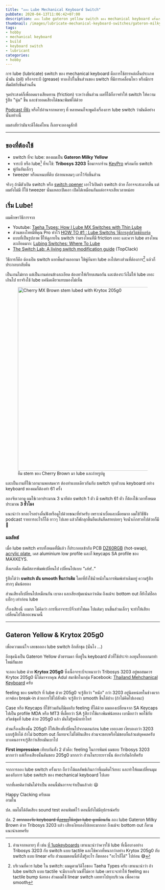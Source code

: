 ```yaml
---
title: "ลอง Lube Mechanical Keyboard Switch"
pubDate: 2020-04-13T11:06:42+07:00
description: ลอง lube gateron yellow switch ของ mechanical keyboard ครั้งแรกด้วย Tribosys 3203 กับ Krytox 205g0 ได้ผลที่น่าประทับใจพอสมควร
thumbnail: /images/lubricate-mechanical-keyboard-switches/gateron-milky-yellows-lubed-with-3203.jpg
tags:
- hobby
- mechanical keyboard
- build
- keyboard switch
- lubricant
categories:
- hobby
---
```


การ lube (lubricate) switch ของ mechanical keyboard
คือการใช้สารหล่อลื่นประเภทน้ำมัน (oil) หรือจาระบี (grease)
ทาลงไปในชิ้นส่วนของ switch ที่มีการเคลื่อนไหว หรือมีการสัมผัสกับชิ้นส่วนอื่น

จุดประสงค์ก็เพื่อลดแรงเสียดทาน (friction) ระหว่างชิ้นส่วน
ผลที่ได้ก็อาจทำให้ switch ให้ความรู้สึก "นุ่ม" ขึ้น
และช่วยลดเสียงได้ขณะพิมพ์ได้ด้วย

[Podcast ที่ฟัง](https://open.spotify.com/episode/5LQpMCYJFWuzzlfwXzjqjy?si=QuxErncTRBeMyZz9aUrSrw)
หรือไปอ่านจากหลายๆ ที่ หลายคนก็จะพูดถึงเรื่องการ lube switch
ว่ามันดีอย่างนั้นอย่างนี้

ผมสงสัยว่ามันจะดีได้แค่ไหน ก็เลยจะลองดูสักที

---

## ของที่ต้องใช้

- switch ที่จะ lube: ของผมเป็น **Gateron Milky Yellow**
- จาระบี หรือ lube[^1] ที่จะใช้: **Tribosys 3203** ซื้อมาจากร้าน [KeyPro](https://www.facebook.com/Keyprokeycap) พร้อมกับ switch
- พู่กันอันเล็กๆ
- tweezer หรือแหนบที่คีบ ปลายแหลมๆ เอาไว้จับชิ้นส่วน

[^1]: อ่านจากหลายๆ ที่ เช่น [ที่ 1upkeyboards](https://www.1upkeyboards.com/shop/parts-and-tools/lubricant/switch-lubricant-2ml/) เขาแนะนำว่าควรใช้ lube ที่เนื้อบางอย่าง Tribosys 3203 กับ switch แบบ tactile
และใช้พวกที่หนากว่าอย่าง Krytox 205g0 กับ switch แบบ linear ครับ
ส่วนผมตอนนี้ยังไม่รู้อะไร ก็ขอลอง "อะไรก็ได้" ไปก่อน 😅

จริงๆ ถ้ามีตัวเปิด switch หรือ [switch opener](https://www.google.com/search?tbm=isch&q=switch+opener) เอาไว้เปิดฝา switch ด้วย ก็อาจจะสะดวกขึ้น
แต่ผมยังไม่มี ก็ใช้ tweezer นั่นแหละเปิดเอา เปิดได้เหมือนกันแต่อาจจะเสียเวลาหน่อย

<Picture
  src="/images/lubricate-mechanical-keyboard-switches/tribosys-3203.jpg"
  alt="Tribosys 3203"
  ratio="3-2"
  caption="Tribosys 3203"
  width="1200"
/>

## เริ่ม Lube!

ผมศึกษาวิธีการจาก

- Youtube: [Taeha Types: How I Lube MX Switches with Thin Lube](https://www.youtube.com/watch?v=qSgPKPoFo2k)
- ส่วนของไทยมีที่คุณ Pro ทำไว้ [HOW TO #1 : Lube Switchs วิธีการลูปสวิตช์คีบอร์ด](https://www.youtube.com/watch?v=4veYPBWimz8)
- แบบที่เป็นรูปภาพ ชี้ให้ดูภายใน switch ว่าตรงไหนที่มี friction เยอะ และควร lube ตรงไหน ละเอียดมาก: [Lubing Switches: Where To Lube](https://imgur.com/a/hijSYcp)
- [The Switch Lab: A living switch modification guide](https://topclack.com/textclack/2018/9/17/the-switch-lab-a-living-switch-modification-guide) (TopClack)

วิธีการก็คือ ต้องเปิด switch แยกชิ้นส่วนออกมา ใช้พู่กันทา lube ลงไปตรงส่วนที่ต้องการ[^2]
แล้วก็ประกอบกลับคืน

[^2]: บริเวณที่ควร lube ใน switch: ผมดูตามวิดิโอของ Taeha Types ครับ
เขาแนะนำว่า ถ้า lube switch แบบ tactile จะมีบางบริเวณที่ไม่ควร lube
เพราะจะทำให้ feeling ของ tactile bump น้อยลง
ส่วนผมใช้ linear switch เลยทาไปทุกบริเวณ เพื่อความ smooth

เป็นงานไม่ยาก แต่เป็นงานค่อนข้างละเอียด ต้องทาให้เรียบเสมอกัน และต้องระวังไม่ให้ lube เยอะเกินไป
ทาจริงใช้ lube แค่นิดเดียวแทบมองไม่เห็น

<figure class="media">
  <div>
    <img src="/images/lubricate-mechanical-keyboard-switches/stem.jpg" alt="Cherry MX Brown stem lubed with Krytox 205g0" width="600" />
  </div>
  <figcaption class="media-caption">
    ยืม stem ของ Cherry Brown มา lube และถ่ายรูปดู
  </figcaption>
</figure>

และเป็นงานที่ใช้เวลานานพอสมควร ต้องทำแบบเดียวกันกับ
switch ทุกตัวบน keyboard อย่าง keyboard ของผมก็ต้องทำ 61 ครั้ง

ลองจับเวลาดู ผมใช้เวลาประมาณ 3 นาทีต่อ switch 1 ตัว
มี switch 61 ตัว ก็ต้องใช้เวลาทั้งหมดประมาณ **3 ชั่วโมง**

แนะนำว่า หาอะไรอย่างอื่นฟังหรือดูไปด้วยขณะที่ทำครับ เพราะน่าเบื่อและเมื่อยมาก
ผมใช้วิธีฟัง podcast รายการอะไรก็ได้ ยาวๆ ไปเลย แล้วก็พักลุกขึ้นยืดเส้นยืดสายบ่อยๆ
จิบน้ำเก๊กฮวยไปด้วยก็มี 🍺

<Picture
  src="/images/lubricate-mechanical-keyboard-switches/gateron-milky-yellows-lubed-with-3203.jpg"
  alt="Gateron Milk Yellows lubed with Tribosys 3203"
  ratio="16-9"
  caption="Gateron Milk Yellows lubed with Tribosys 3203"
  width="1200"
/>

### ผลลัพธ์

เมื่อ lube switch ครบทั้งหมดที่มีแล้ว ก็ประกอบเข้ากับ PCB [DZ60RGB](https://armno.in.th/2019/07/19/mechanical-keyboard-mark-6/) (hot-swap),
[acrylic plate](https://armno.in.th/2019/08/26/custom-acrylic-keyboard-plate/),
เคส aluminium low profile และก็ keycaps SA profile ของ MAXKEYS.

สิ่งแรกคือ สัมผัสการพิมพ์เปลี่ยนไป เปลี่ยนไปแบบ _"เฮ้ย!.."_

รู้สึกได้ว่า **switch มัน smooth ขึ้นกว่าเดิม**
โดยที่ยังใช้น้ำหนักในการพิมพ์เท่าเดิมอยู่ ความรู้สึกสากๆ มันน้อยลง

ส่วนเสียงก็เปลี่ยนไปเหมือนกัน เบาลง และเสียงทุ้มแน่นกว่าเดิม
ถึงแม้จะ bottom out ก็ยังไม่ป๊อกแป๊กๆ เท่าก่อน lube

เรื่องเสียงนี่ งงมาก
ไม่คิดว่า การที่เอาจาระบีจิ๋วเท่าไข่มด ไปแต้มๆ บนชิ้นส่วนเล็กๆ
จะทำให้เสียงเปลี่ยนไปได้เยอะขนาดนี้

<Picture
  src="/images/lubricate-mechanical-keyboard-switches/rebuilt.jpg"
  alt="ประกอบ switch ที่ lube แล้วเข้ากับ keyboard"
  ratio="3-2"
  width="1200"
/>

---

## Gateron Yellow & Krytox 205g0

เพื่อความแน่ใจ เลยขอลอง lube switch อีกสักชุด (นั่นไง ...)

อีกชุดนึงเป็น Gateron Yellow ตัวธรรมดา ที่อยู่ใน keyboard ตัวที่ใช้ประจำ
ลงทุนรื้อออกมาทำใหม่กันเลย

จะลอง lube ด้วย **Krytox 205g0**
ซึ่งเนื้อจาระบีจะหนากว่า Tribosys 3203 อยู่พอสมควร
Krytox 205g0 นี่ได้มาจากคุณ Adul สมาชิกในกลุ่ม Facebook: [Thailand Mehchanical Keyboard](https://www.facebook.com/groups/ThailandMechanicalKeyboard) ครับ

<Picture
  src="/images/lubricate-mechanical-keyboard-switches/krytox205g0.jpg"
  alt="Krytox 205g0"
  ratio="16-9"
  caption="Krytox 205g0 ดูเลอะเทอะไปหน่อยจากการกลิ้งไปกลิ้งมาระหว่างขนส่ง ใช้จริงแค่ปลายพู่กันนิดเดียว ปริมาณต่อชิ้น ผมใช้น้อยกว่า 3203"
  width="1200"
/>

feeling ของ switch ที่ lube ด้วย 205g0 จะรู้สึกว่า "หนัก" กว่า 3203 อยู่นิดหน่อยในช่วงแรก
อาจต้อง break-in ด้วยการใช้ไปสักพัก จะรู้สึกว่า smooth ขึ้นได้บ้าง
(ถ้าไม่คิดไปเองนะ)

Case หรือ Keycaps ที่ใช้ร่วมกันก็มีผลกับ feeling ที่ได้ด้วย
ผมลองเปลี่ยนจาก SA Keycaps ไปเป็น profile MDA หรือ MT3 ที่เตี้ยกว่า SA
รู้สึกว่าใช้แรงพิมพ์น้อยลง เบามือกว่า
พอใช้กับสวิตช์ชุดที่ lube ด้วย 205g0 แล้ว มันไม่รู้หนักเท่าไหร่

ส่วนเรื่องเสียงนั้น 205g0 ก็ให้เสียงที่เปลี่ยนไปจากตอนก่อน lube เยอะเลย
เงียบลงกว่า 3203 แบบรู้สึกได้ ถ้าไม่ bottom out ก็แทบจะไม่ได้ยินเสียง
ส่วนจะชอบหรือไม่ชอบก็แล้วแต่บุคคลครับ บางคนอาจจะรู้สึกว่าเสียงมันเบาไป

**First impression** เทียบกันทั้ง 2 ตัวคือ: feeling ในการพิมพ์ ผมชอบ Tribosys 3203 มากกว่า
แต่เรื่องเสียงนั้นดันชอบ 205g0 มากกว่า
ส่วนในระยะยาวนั้น ต้องว่ากันอีกทีครับ

---

จากการลอง lube switch ครั้งแรก ถือว่าได้ผลลัพธ์เกินกว่าที่ผมคิดไว้เยอะ และทำให้ผมเปลี่ยนมุมมองกับการ
lube switch ของ mechanical keyboard ไปเลย

จากที่เคยคิดว่ามันไม่จำเป็น ตอนนี้มันอาจจะจำเป็นแล้วล่ะ 😃

Happy Clacking ครับผม<br/>อามโน

ปล. ผมไม่ได้อัดเสียง sound test ตอนพิมพ์ไว้ ตอนนี้ยังไม่มีอุปกรณ์ครับ

ปล. 2 ~~อยากลองจับ keyboard ที่[ภรรยา](https://nemo.in.th/)ใช้อยู่มา lube ดูเหมือนกัน~~
ลอง lube Gateron Milky Brown ด้วย Tribosys 3203 แล้ว เสียงเงียบลงไปเยอะมากกก
ถึงแม้จะ bottom out ก็ตาม แนะนำเลยครับ

